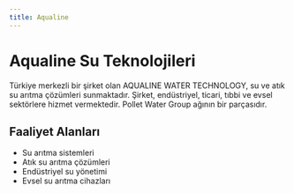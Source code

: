```yaml
---
title: Aqualine
---
```


# Aqualine Su Teknolojileri

Türkiye merkezli bir şirket olan AQUALINE WATER TECHNOLOGY, su ve atık su arıtma çözümleri sunmaktadır. Şirket, endüstriyel, ticari, tıbbi ve evsel sektörlere hizmet vermektedir. Pollet Water Group ağının bir parçasıdır.

## Faaliyet Alanları

*   Su arıtma sistemleri
*   Atık su arıtma çözümleri
*   Endüstriyel su yönetimi
*   Evsel su arıtma cihazları
